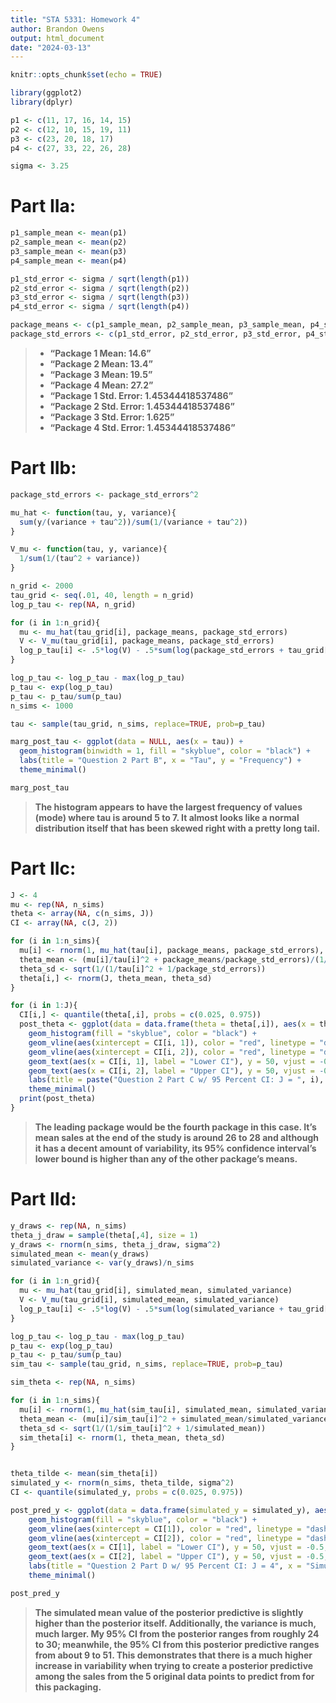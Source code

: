 ```yaml
---
title: "STA 5331: Homework 4"
author: Brandon Owens
output: html_document
date: "2024-03-13"
---
```


```r
knitr::opts_chunk$set(echo = TRUE)
```


```r
library(ggplot2)
library(dplyr)
```

```r
p1 <- c(11, 17, 16, 14, 15)
p2 <- c(12, 10, 15, 19, 11)
p3 <- c(23, 20, 18, 17)
p4 <- c(27, 33, 22, 26, 28)

sigma <- 3.25
```

# Part IIa:

```r
p1_sample_mean <- mean(p1)
p2_sample_mean <- mean(p2)
p3_sample_mean <- mean(p3)
p4_sample_mean <- mean(p4)

p1_std_error <- sigma / sqrt(length(p1))
p2_std_error <- sigma / sqrt(length(p2))
p3_std_error <- sigma / sqrt(length(p3))
p4_std_error <- sigma / sqrt(length(p4))

package_means <- c(p1_sample_mean, p2_sample_mean, p3_sample_mean, p4_sample_mean)
package_std_errors <- c(p1_std_error, p2_std_error, p3_std_error, p4_std_error)

```

> * **"Package 1 Mean: 14.6"**
> * **"Package 2 Mean: 13.4"**
> * **"Package 3 Mean: 19.5"**
> * **"Package 4 Mean: 27.2"**
> * **"Package 1 Std. Error: 1.45344418537486"**
> * **"Package 2 Std. Error: 1.45344418537486"**
> * **"Package 3 Std. Error: 1.625"**
> * **"Package 4 Std. Error: 1.45344418537486"**


# Part IIb:

```r

package_std_errors <- package_std_errors^2

mu_hat <- function(tau, y, variance){
  sum(y/(variance + tau^2))/sum(1/(variance + tau^2))
}

V_mu <- function(tau, y, variance){
  1/sum(1/(tau^2 + variance))
}

n_grid <- 2000
tau_grid <- seq(.01, 40, length = n_grid)
log_p_tau <- rep(NA, n_grid)

for (i in 1:n_grid){
  mu <- mu_hat(tau_grid[i], package_means, package_std_errors)
  V <- V_mu(tau_grid[i], package_means, package_std_errors)
  log_p_tau[i] <- .5*log(V) - .5*sum(log(package_std_errors + tau_grid[i]^2)) - .5*sum((package_means - mu)^2/(package_std_errors + tau_grid[i]^2))
}

log_p_tau <- log_p_tau - max(log_p_tau)
p_tau <- exp(log_p_tau)
p_tau <- p_tau/sum(p_tau)
n_sims <- 1000

tau <- sample(tau_grid, n_sims, replace=TRUE, prob=p_tau)

marg_post_tau <- ggplot(data = NULL, aes(x = tau)) +
  geom_histogram(binwidth = 1, fill = "skyblue", color = "black") +
  labs(title = "Question 2 Part B", x = "Tau", y = "Frequency") +
  theme_minimal()

marg_post_tau
```

> **The histogram appears to have the largest frequency of values (mode) where tau is around 5 to 7. It almost looks like a normal distribution itself that has been skewed right with a pretty long tail.**


# Part IIc:

```r
J <- 4
mu <- rep(NA, n_sims)
theta <- array(NA, c(n_sims, J))
CI <- array(NA, c(J, 2))

for (i in 1:n_sims){
  mu[i] <- rnorm(1, mu_hat(tau[i], package_means, package_std_errors), sqrt(V_mu(tau[i], package_means, package_std_errors)))
  theta_mean <- (mu[i]/tau[i]^2 + package_means/package_std_errors)/(1/tau[i]^2 + 1/package_std_errors)
  theta_sd <- sqrt(1/(1/tau[i]^2 + 1/package_std_errors))
  theta[i,] <- rnorm(J, theta_mean, theta_sd)
}

for (i in 1:J){
  CI[i,] <- quantile(theta[,i], probs = c(0.025, 0.975))
  post_theta <- ggplot(data = data.frame(theta = theta[,i]), aes(x = theta)) +
    geom_histogram(fill = "skyblue", color = "black") +
    geom_vline(aes(xintercept = CI[i, 1]), color = "red", linetype = "dashed") + 
    geom_vline(aes(xintercept = CI[i, 2]), color = "red", linetype = "dashed") +
    geom_text(aes(x = CI[i, 1], label = "Lower CI"), y = 50, vjust = -0.5, color = "red") +
    geom_text(aes(x = CI[i, 2], label = "Upper CI"), y = 50, vjust = -0.5, color = "red") +
    labs(title = paste("Question 2 Part C w/ 95 Percent CI: J = ", i), x = "Theta", y = "Frequency") +
    theme_minimal()
  print(post_theta)
}
```

> **The leading package would be the fourth package in this case. It's mean sales at the end of the study is around 26 to 28 and although it has a decent amount of variability, its 95% confidence interval's lower bound is higher than any of the other package's means.**


# Part IId:

```r
y_draws <- rep(NA, n_sims)
theta_j_draw = sample(theta[,4], size = 1)
y_draws <- rnorm(n_sims, theta_j_draw, sigma^2)
simulated_mean <- mean(y_draws)
simulated_variance <- var(y_draws)/n_sims

for (i in 1:n_grid){
  mu <- mu_hat(tau_grid[i], simulated_mean, simulated_variance)
  V <- V_mu(tau_grid[i], simulated_mean, simulated_variance)
  log_p_tau[i] <- .5*log(V) - .5*sum(log(simulated_variance + tau_grid[i]^2)) - .5*sum((simulated_mean - mu)^2/(simulated_variance + tau_grid[i]^2))
}

log_p_tau <- log_p_tau - max(log_p_tau)
p_tau <- exp(log_p_tau)
p_tau <- p_tau/sum(p_tau)
sim_tau <- sample(tau_grid, n_sims, replace=TRUE, prob=p_tau)

sim_theta <- rep(NA, n_sims)

for (i in 1:n_sims){
  mu[i] <- rnorm(1, mu_hat(sim_tau[i], simulated_mean, simulated_variance), sqrt(V_mu(sim_tau[i], simulated_mean, simulated_variance)))
  theta_mean <- (mu[i]/sim_tau[i]^2 + simulated_mean/simulated_variance)/(1/sim_tau[i]^2 + 1/simulated_variance)
  theta_sd <- sqrt(1/(1/sim_tau[i]^2 + 1/simulated_mean))
  sim_theta[i] <- rnorm(1, theta_mean, theta_sd)
}


theta_tilde <- mean(sim_theta[i])
simulated_y <- rnorm(n_sims, theta_tilde, sigma^2)
CI <- quantile(simulated_y, probs = c(0.025, 0.975))

post_pred_y <- ggplot(data = data.frame(simulated_y = simulated_y), aes(x = simulated_y)) +
    geom_histogram(fill = "skyblue", color = "black") +
    geom_vline(aes(xintercept = CI[1]), color = "red", linetype = "dashed") + 
    geom_vline(aes(xintercept = CI[2]), color = "red", linetype = "dashed") +
    geom_text(aes(x = CI[1], label = "Lower CI"), y = 50, vjust = -0.5, color = "red") +
    geom_text(aes(x = CI[2], label = "Upper CI"), y = 50, vjust = -0.5, color = "red") +
    labs(title = "Question 2 Part D w/ 95 Percent CI: J = 4", x = "Simulated_Y", y = "Frequency") +
    theme_minimal()

post_pred_y

```

> **The simulated mean value of the posterior predictive is slightly higher than the posterior itself. Additionally, the variance is much, much larger. My 95% CI from the posterior ranges from roughly 24 to 30; meanwhile, the 95% CI from this posterior predictive ranges from about 9 to 51. This demonstrates that there is a much higher increase in variability when trying to create a posterior predictive among the sales from the 5 original data points to predict from for this packaging.**



